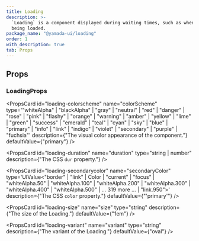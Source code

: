 ```yaml
---
title: Loading
description: >-
  `Loading` is a component displayed during waiting times, such as when data is
  being loaded.
package_name: "@yamada-ui/loading"
order: 1
with_description: true
tab: Props
---
```


## Props

### LoadingProps

<PropsCard id="loading-_accept" name="_accept" type="CSSUIObject" />

<PropsCard id="loading-_active" name="_active" type="CSSUIObject" />

<PropsCard id="loading-_after" name="_after" type="CSSUIObject" />

<PropsCard id="loading-_anylink" name="_anyLink" type="CSSUIObject" />

<PropsCard id="loading-_autofill" name="_autofill" type="CSSUIObject" />

<PropsCard id="loading-_backdrop" name="_backdrop" type="CSSUIObject" />

<PropsCard id="loading-_before" name="_before" type="CSSUIObject" />

<PropsCard id="loading-_between" name="_between" type="CSSUIObject" />

<PropsCard id="loading-_blank" name="_blank" type="CSSUIObject" />

<PropsCard id="loading-_checked" name="_checked" type="CSSUIObject" />

<PropsCard id="loading-_cue" name="_cue" type="CSSUIObject" />

<PropsCard id="loading-_cueregion" name="_cueRegion" type="CSSUIObject" />

<PropsCard id="loading-_dark" name="_dark" type="CSSUIObject" />

<PropsCard id="loading-_default" name="_default" type="CSSUIObject" />

<PropsCard id="loading-_disabled" name="_disabled" type="CSSUIObject" />

<PropsCard id="loading-_empty" name="_empty" type="CSSUIObject" />

<PropsCard id="loading-_enabled" name="_enabled" type="CSSUIObject" />

<PropsCard id="loading-_end" name="_end" type="CSSUIObject" />

<PropsCard id="loading-_even" name="_even" type="CSSUIObject" />

<PropsCard id="loading-_expanded" name="_expanded" type="CSSUIObject" />

<PropsCard id="loading-_fileselector" name="_fileSelector" type="CSSUIObject" />

<PropsCard id="loading-_filled" name="_filled" type="CSSUIObject" />

<PropsCard id="loading-_first" name="_first" type="CSSUIObject" />

<PropsCard id="loading-_firstletter" name="_firstLetter" type="CSSUIObject" />

<PropsCard id="loading-_firstline" name="_firstLine" type="CSSUIObject" />

<PropsCard id="loading-_focus" name="_focus" type="CSSUIObject" />

<PropsCard id="loading-_focusvisible" name="_focusVisible" type="CSSUIObject" />

<PropsCard id="loading-_focuswithin" name="_focusWithin" type="CSSUIObject" />

<PropsCard id="loading-_fullscreen" name="_fullScreen" type="CSSUIObject" />

<PropsCard id="loading-_grabbed" name="_grabbed" type="CSSUIObject" />

<PropsCard id="loading-_groupaccept" name="_groupAccept" type="CSSUIObject" />

<PropsCard id="loading-_groupactive" name="_groupActive" type="CSSUIObject" />

<PropsCard id="loading-_groupblank" name="_groupBlank" type="CSSUIObject" />

<PropsCard id="loading-_groupchecked" name="_groupChecked" type="CSSUIObject" />

<PropsCard
  id="loading-_groupdisabled"
  name="_groupDisabled"
  type="CSSUIObject"
/>

<PropsCard id="loading-_groupenabled" name="_groupEnabled" type="CSSUIObject" />

<PropsCard
  id="loading-_groupexpanded"
  name="_groupExpanded"
  type="CSSUIObject"
/>

<PropsCard id="loading-_groupfocus" name="_groupFocus" type="CSSUIObject" />

<PropsCard
  id="loading-_groupfocusvisible"
  name="_groupFocusVisible"
  type="CSSUIObject"
/>

<PropsCard
  id="loading-_groupfocuswithin"
  name="_groupFocusWithin"
  type="CSSUIObject"
/>

<PropsCard id="loading-_groupgrabbed" name="_groupGrabbed" type="CSSUIObject" />

<PropsCard
  id="loading-_grouphorizontal"
  name="_groupHorizontal"
  type="CSSUIObject"
/>

<PropsCard id="loading-_grouphover" name="_groupHover" type="CSSUIObject" />

<PropsCard id="loading-_groupidle" name="_groupIdle" type="CSSUIObject" />

<PropsCard id="loading-_groupinvalid" name="_groupInvalid" type="CSSUIObject" />

<PropsCard id="loading-_grouploaded" name="_groupLoaded" type="CSSUIObject" />

<PropsCard id="loading-_grouploading" name="_groupLoading" type="CSSUIObject" />

<PropsCard
  id="loading-_groupoptional"
  name="_groupOptional"
  type="CSSUIObject"
/>

<PropsCard
  id="loading-_groupplaceholdershown"
  name="_groupPlaceholderShown"
  type="CSSUIObject"
/>

<PropsCard id="loading-_grouppressed" name="_groupPressed" type="CSSUIObject" />

<PropsCard
  id="loading-_groupreadonly"
  name="_groupReadOnly"
  type="CSSUIObject"
/>

<PropsCard
  id="loading-_groupreadwrite"
  name="_groupReadWrite"
  type="CSSUIObject"
/>

<PropsCard id="loading-_groupreject" name="_groupReject" type="CSSUIObject" />

<PropsCard
  id="loading-_grouprequired"
  name="_groupRequired"
  type="CSSUIObject"
/>

<PropsCard
  id="loading-_groupselected"
  name="_groupSelected"
  type="CSSUIObject"
/>

<PropsCard
  id="loading-_groupuserinvalid"
  name="_groupUserInvalid"
  type="CSSUIObject"
/>

<PropsCard id="loading-_groupvalid" name="_groupValid" type="CSSUIObject" />

<PropsCard
  id="loading-_groupvertical"
  name="_groupVertical"
  type="CSSUIObject"
/>

<PropsCard id="loading-_hidden" name="_hidden" type="CSSUIObject" />

<PropsCard id="loading-_holiday" name="_holiday" type="CSSUIObject" />

<PropsCard id="loading-_horizontal" name="_horizontal" type="CSSUIObject" />

<PropsCard id="loading-_hover" name="_hover" type="CSSUIObject" />

<PropsCard id="loading-_idle" name="_idle" type="CSSUIObject" />

<PropsCard
  id="loading-_indeterminate"
  name="_indeterminate"
  type="CSSUIObject"
/>

<PropsCard id="loading-_inrange" name="_inRange" type="CSSUIObject" />

<PropsCard id="loading-_invalid" name="_invalid" type="CSSUIObject" />

<PropsCard id="loading-_last" name="_last" type="CSSUIObject" />

<PropsCard id="loading-_light" name="_light" type="CSSUIObject" />

<PropsCard id="loading-_link" name="_link" type="CSSUIObject" />

<PropsCard id="loading-_loaded" name="_loaded" type="CSSUIObject" />

<PropsCard id="loading-_loading" name="_loading" type="CSSUIObject" />

<PropsCard id="loading-_marker" name="_marker" type="CSSUIObject" />

<PropsCard id="loading-_mediadark" name="_mediaDark" type="CSSUIObject" />

<PropsCard id="loading-_medialight" name="_mediaLight" type="CSSUIObject" />

<PropsCard
  id="loading-_mediareducemotion"
  name="_mediaReduceMotion"
  type="CSSUIObject"
/>

<PropsCard id="loading-_modal" name="_modal" type="CSSUIObject" />

<PropsCard id="loading-_nativeactive" name="_nativeActive" type="CSSUIObject" />

<PropsCard
  id="loading-_nativechecked"
  name="_nativeChecked"
  type="CSSUIObject"
/>

<PropsCard
  id="loading-_nativedisabled"
  name="_nativeDisabled"
  type="CSSUIObject"
/>

<PropsCard id="loading-_nativefocus" name="_nativeFocus" type="CSSUIObject" />

<PropsCard
  id="loading-_nativefocusvisible"
  name="_nativeFocusVisible"
  type="CSSUIObject"
/>

<PropsCard
  id="loading-_nativefocuswithin"
  name="_nativeFocusWithin"
  type="CSSUIObject"
/>

<PropsCard id="loading-_nativehidden" name="_nativeHidden" type="CSSUIObject" />

<PropsCard id="loading-_nativehover" name="_nativeHover" type="CSSUIObject" />

<PropsCard
  id="loading-_nativereadonly"
  name="_nativeReadOnly"
  type="CSSUIObject"
/>

<PropsCard id="loading-_nativetarget" name="_nativeTarget" type="CSSUIObject" />

<PropsCard id="loading-_nativevalid" name="_nativeValid" type="CSSUIObject" />

<PropsCard id="loading-_notfirst" name="_notFirst" type="CSSUIObject" />

<PropsCard id="loading-_notlast" name="_notLast" type="CSSUIObject" />

<PropsCard id="loading-_nottarget" name="_notTarget" type="CSSUIObject" />

<PropsCard id="loading-_odd" name="_odd" type="CSSUIObject" />

<PropsCard id="loading-_only" name="_only" type="CSSUIObject" />

<PropsCard id="loading-_optional" name="_optional" type="CSSUIObject" />

<PropsCard id="loading-_outrange" name="_outRange" type="CSSUIObject" />

<PropsCard id="loading-_outside" name="_outside" type="CSSUIObject" />

<PropsCard id="loading-_paused" name="_paused" type="CSSUIObject" />

<PropsCard id="loading-_peeraccept" name="_peerAccept" type="CSSUIObject" />

<PropsCard id="loading-_peeractive" name="_peerActive" type="CSSUIObject" />

<PropsCard id="loading-_peerblank" name="_peerBlank" type="CSSUIObject" />

<PropsCard id="loading-_peerchecked" name="_peerChecked" type="CSSUIObject" />

<PropsCard id="loading-_peerdisabled" name="_peerDisabled" type="CSSUIObject" />

<PropsCard id="loading-_peerenabled" name="_peerEnabled" type="CSSUIObject" />

<PropsCard id="loading-_peerexpanded" name="_peerExpanded" type="CSSUIObject" />

<PropsCard id="loading-_peerfocus" name="_peerFocus" type="CSSUIObject" />

<PropsCard
  id="loading-_peerfocusvisible"
  name="_peerFocusVisible"
  type="CSSUIObject"
/>

<PropsCard
  id="loading-_peerfocuswithin"
  name="_peerFocusWithin"
  type="CSSUIObject"
/>

<PropsCard id="loading-_peergrabbed" name="_peerGrabbed" type="CSSUIObject" />

<PropsCard
  id="loading-_peerhorizontal"
  name="_peerHorizontal"
  type="CSSUIObject"
/>

<PropsCard id="loading-_peerhover" name="_peerHover" type="CSSUIObject" />

<PropsCard id="loading-_peeridle" name="_peerIdle" type="CSSUIObject" />

<PropsCard id="loading-_peerinvalid" name="_peerInvalid" type="CSSUIObject" />

<PropsCard id="loading-_peerloaded" name="_peerLoaded" type="CSSUIObject" />

<PropsCard id="loading-_peerloading" name="_peerLoading" type="CSSUIObject" />

<PropsCard id="loading-_peeroptional" name="_peerOptional" type="CSSUIObject" />

<PropsCard
  id="loading-_peerplaceholdershown"
  name="_peerPlaceholderShown"
  type="CSSUIObject"
/>

<PropsCard id="loading-_peerpressed" name="_peerPressed" type="CSSUIObject" />

<PropsCard id="loading-_peerreadonly" name="_peerReadOnly" type="CSSUIObject" />

<PropsCard
  id="loading-_peerreadwrite"
  name="_peerReadWrite"
  type="CSSUIObject"
/>

<PropsCard id="loading-_peerreject" name="_peerReject" type="CSSUIObject" />

<PropsCard id="loading-_peerrequired" name="_peerRequired" type="CSSUIObject" />

<PropsCard id="loading-_peerselected" name="_peerSelected" type="CSSUIObject" />

<PropsCard
  id="loading-_peeruserinvalid"
  name="_peerUserInvalid"
  type="CSSUIObject"
/>

<PropsCard id="loading-_peervalid" name="_peerValid" type="CSSUIObject" />

<PropsCard id="loading-_peervertical" name="_peerVertical" type="CSSUIObject" />

<PropsCard id="loading-_picture" name="_picture" type="CSSUIObject" />

<PropsCard id="loading-_placeholder" name="_placeholder" type="CSSUIObject" />

<PropsCard
  id="loading-_placeholdershown"
  name="_placeholderShown"
  type="CSSUIObject"
/>

<PropsCard id="loading-_playing" name="_playing" type="CSSUIObject" />

<PropsCard id="loading-_pressed" name="_pressed" type="CSSUIObject" />

<PropsCard id="loading-_print" name="_print" type="CSSUIObject" />

<PropsCard id="loading-_readonly" name="_readOnly" type="CSSUIObject" />

<PropsCard id="loading-_readwrite" name="_readWrite" type="CSSUIObject" />

<PropsCard id="loading-_reject" name="_reject" type="CSSUIObject" />

<PropsCard id="loading-_required" name="_required" type="CSSUIObject" />

<PropsCard id="loading-_ripple" name="_ripple" type="CSSUIObject" />

<PropsCard id="loading-_scrollbar" name="_scrollbar" type="CSSUIObject" />

<PropsCard
  id="loading-_scrollbarbutton"
  name="_scrollbarButton"
  type="CSSUIObject"
/>

<PropsCard
  id="loading-_scrollbarcorner"
  name="_scrollbarCorner"
  type="CSSUIObject"
/>

<PropsCard
  id="loading-_scrollbarthumb"
  name="_scrollbarThumb"
  type="CSSUIObject"
/>

<PropsCard
  id="loading-_scrollbartrack"
  name="_scrollbarTrack"
  type="CSSUIObject"
/>

<PropsCard
  id="loading-_scrollbartrackpiece"
  name="_scrollbarTrackPiece"
  type="CSSUIObject"
/>

<PropsCard id="loading-_selected" name="_selected" type="CSSUIObject" />

<PropsCard id="loading-_selection" name="_selection" type="CSSUIObject" />

<PropsCard id="loading-_start" name="_start" type="CSSUIObject" />

<PropsCard id="loading-_target" name="_target" type="CSSUIObject" />

<PropsCard id="loading-_today" name="_today" type="CSSUIObject" />

<PropsCard id="loading-_userinvalid" name="_userInvalid" type="CSSUIObject" />

<PropsCard id="loading-_valid" name="_valid" type="CSSUIObject" />

<PropsCard id="loading-_vertical" name="_vertical" type="CSSUIObject" />

<PropsCard id="loading-_visited" name="_visited" type="CSSUIObject" />

<PropsCard id="loading-_weekend" name="_weekend" type="CSSUIObject" />

<PropsCard
  id="loading-colorscheme"
  name="colorScheme"
  type='"whiteAlpha" | "blackAlpha" | "gray" | "neutral" | "red" | "danger" | "rose" | "pink" | "flashy" | "orange" | "warning" | "amber" | "yellow" | "lime" | "green" | "success" | "emerald" | "teal" | "cyan" | "sky" | "blue" | "primary" | "info" | "link" | "indigo" | "violet" | "secondary" | "purple" | "fuchsia"'
  description={"The visual color appearance of the component."}
  defaultValue={"primary"}
/>

<PropsCard
  id="loading-duration"
  name="duration"
  type="string | number"
  description={"The CSS `dur` property."}
/>

<PropsCard
  id="loading-message"
  name="message"
  type="type ONLY_FOR_FORMAT =
  | string
  | number
  | boolean
  | ReactElement<any, string | JSXElementConstructor<any>>
  | Iterable<ReactNode>
  | ReactPortal"
/>

<PropsCard
  id="loading-secondarycolor"
  name="secondaryColor"
  type='UIValue<"border" | "link" | Color | "current" | "focus" | "whiteAlpha.50" | "whiteAlpha.100" | "whiteAlpha.200" | "whiteAlpha.300" | "whiteAlpha.400" | "whiteAlpha.500" | ... 319 more ... | "link.950">'
  description={"The CSS `color` property."}
  defaultValue={"'primary'"}
/>

<PropsCard
  id="loading-size"
  name="size"
  type="string"
  description={"The size of the Loading."}
  defaultValue={"1em"}
/>

<PropsCard
  id="loading-variant"
  name="variant"
  type="string"
  description={"The variant of the Loading."}
  defaultValue={"oval"}
/>
